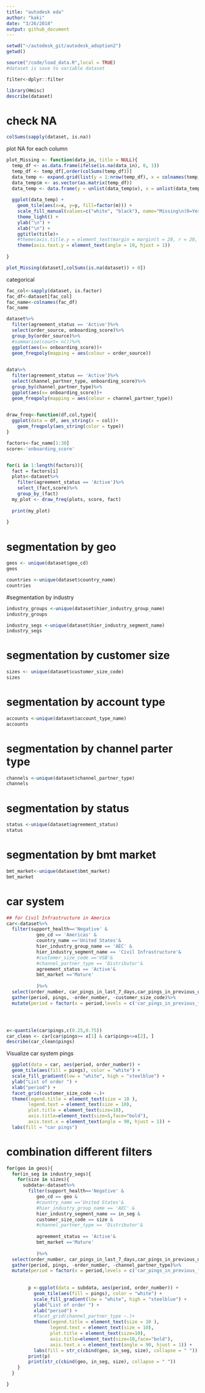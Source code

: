 ```yaml
---
title: "autodesk eda"
author: "kaki"
date: "3/26/2018"
output: github_document
---
```


```r
setwd("~/autodesk_git/autodesk_adoption2")
getwd()
```


```r
source("/code/load_data.R",local = TRUE)
#dataset is save to variable dataset
```

```r
filter<-dplyr::filter
```


```r
library(Hmisc)
describe(dataset)
```
# check NA

```r
colSums(sapply(dataset, is.na))
```

plot NA for each column
```r
plot_Missing <- function(data_in, title = NULL){
  temp_df <- as.data.frame(ifelse(is.na(data_in), 0, 1))
  temp_df <- temp_df[,order(colSums(temp_df))]
  data_temp <- expand.grid(list(y = 1:nrow(temp_df), x = colnames(temp_df)))
  data_temp$m <- as.vector(as.matrix(temp_df))
  data_temp <- data.frame(y = unlist(data_temp$x), x = unlist(data_temp$y), m = unlist(data_temp$m))
  
  ggplot(data_temp) + 
    geom_tile(aes(x=x, y=y, fill=factor(m))) + 
    scale_fill_manual(values=c("white", "black"), name="Missing\n(0=Yes, 1=No)") + 
    theme_light() + 
    ylab("\n") + 
    xlab("\n") + 
    ggtitle(title)+
    #theme(axis.title.y = element_text(margin = margin(t = 20, r = 20, b = 20, l = 20)))+
    theme(axis.text.y = element_text(angle = 10, hjust = 1))
    
}

plot_Missing(dataset[,colSums(is.na(dataset)) > 0])
```
categorical
```r
fac_col<-sapply(dataset, is.factor)
fac_df<-dataset[fac_col]
fac_name<-colnames(fac_df)
fac_name
```

```r
dataset%>%
  filter(agreement_status == 'Active')%>%
  select(order_source, onboarding_score)%>%
  group_by(order_source)%>%
  #summarise(count= n())%>%
  ggplot(aes(x= onboarding_score))+
  geom_freqpoly(mapping = aes(colour = order_source))
  
```

```r
data%>%
  filter(agreement_status == 'Active')%>%
  select(channel_partner_type, onboarding_score)%>%
  group_by(channel_partner_type)%>%
  ggplot(aes(x= onboarding_score))+
  geom_freqpoly(mapping = aes(colour = channel_partner_type))
  
```



```r
draw_freq<-function(df,col,type){
  ggplot(data = df, aes_string(x = col))+
    geom_freqpoly(aes_string(color = type))
}

factors<-fac_name[1:30]
score<-'onboarding_score'


for(i in 1:length(factors)){
  fact = factors[i]
  plots<-dataset%>%
    filter(agreement_status == 'Active')%>%
    select_(fact,score)%>%
    group_by_(fact)
  my_plot <- draw_freq(plots, score, fact)
  
  print(my_plot)
  
}
```


# segmentation by geo
```r
geos <- unique(dataset$geo_cd)
geos

countries <-unique(dataset$country_name)
countries
```

#segmentation by industry
```r
industry_groups <-unique(dataset$hier_industry_group_name)
industry_groups

industry_segs <-unique(dataset$hier_industry_segment_name)
industry_segs
```
# segmentation by customer size 
```r
sizes <- unique(dataset$customer_size_code)
sizes
```
# segmentation by account type
```r
accounts <-unique(dataset$account_type_name)
accounts
```
# segmentation by channel parter type
```r
channels <-unique(dataset$channel_partner_type)
channels
```
# segmentation by status
```r
status <-unique(dataset$agreement_status)
status
```
# segmentation by bmt market
```r
bmt_market<-unique(dataset$bmt_market)
bmt_market
```


# car system
```r

## for Civil Infrastructure in America
car<-dataset%>%
  filter(support_health=='Negative' &
           geo_cd == 'Americas' &
           country_name =='United States'&
           hier_industry_group_name == 'AEC' &
           hier_industry_segment_name == 'Civil Infrastructure'&
           #customer_size_code =='VSB'&
           #channel_partner_type == 'Distributor'&
           agreement_status == 'Active'&
           bmt_market =='Mature'
         
           )%>%
  select(order_number, car_pings_in_last_7_days,car_pings_in_previous_one_month, car_pings_in_previous_second_month, car_pings_in_previous_third_month, car_pings_in_previous_fourth_month, customer_size_code)%>%
  gather(period, pings, -order_number, -customer_size_code)%>%
  mutate(period = factor(x = period,levels = c('car_pings_in_previous_fourth_month', 'car_pings_in_previous_third_month', 'car_pings_in_previous_second_month', 'car_pings_in_previous_one_month', 'car_pings_in_last_7_days')))




x<-quantile(car$pings,c(0.25,0.75))
car_clean <- car[car$pings>= x[1] & car$pings<=x[2], ]
describe(car_clean$pings)

```
Visualize car system pings

```r

  ggplot(data = car, aes(period, order_number)) +
  geom_tile(aes(fill = pings), color = "white") +
  scale_fill_gradient(low = "white", high = "steelblue") +
  ylab("List of order ") +
  xlab("period") +
  facet_grid(customer_size_code ~.)+
  theme(legend.title = element_text(size = 10 ),
        legend.text = element_text(size = 10),
        plot.title = element_text(size=10),
        axis.title=element_text(size=5,face="bold"),
        axis.text.x = element_text(angle = 90, hjust = 1)) +
  labs(fill = "car pings")

```


# combination different filters
```r
for(geo in geos){
  for(in_seg in industry_segs){
    for(size in sizes){
      subdata<-dataset%>%
        filter(support_health=='Negative' &
           geo_cd == geo &
           #country_name =='United States'&
           #hier_industry_group_name == 'AEC' &
           hier_industry_segment_name == in_seg &
           customer_size_code == size &
           #channel_partner_type == 'Distributor'&
           
           agreement_status == 'Active'&
           bmt_market =='Mature'
         
           )%>%
  select(order_number, car_pings_in_last_7_days,car_pings_in_previous_one_month, car_pings_in_previous_second_month, car_pings_in_previous_third_month, car_pings_in_previous_fourth_month, channel_partner_type)%>%
  gather(period, pings, -order_number, -channel_partner_type)%>%
  mutate(period = factor(x = period,levels = c('car_pings_in_previous_fourth_month', 'car_pings_in_previous_third_month', 'car_pings_in_previous_second_month', 'car_pings_in_previous_one_month', 'car_pings_in_last_7_days')))
      
      
        p <-ggplot(data = subdata, aes(period, order_number)) +
          geom_tile(aes(fill = pings), color = "white") +
          scale_fill_gradient(low = "white", high = "steelblue") +
          ylab("List of order ") +
          xlab("period") +
          #facet_grid(channel_partner_type ~.)+
          theme(legend.title = element_text(size = 10 ),
                legend.text = element_text(size = 10),
                plot.title = element_text(size=10),
                axis.title=element_text(size=10,face="bold"),
                axis.text.x = element_text(angle = 90, hjust = 1)) +
          labs(fill = str_c(cbind(geo, in_seg, size), collapse = " "))
        print(p)
        print(str_c(cbind(geo, in_seg, size), collapse = " "))
    }
  }

}
```

